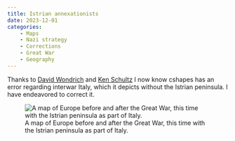 ```yaml
---
title: Istrian annexationists
date: 2023-12-01
categories:
    - Maps
    - Nazi strategy
    - Corrections
    - Great War
    - Geography
---
```


Thanks to [David Wondrich](https://staging.bsky.app/profile/davidwondrich.bsky.social/post/3kfg2v36xfm2shttps://staging.bsky.app/profile/davidwondrich.bsky.social/post/3kfg2v36xfm2s) and [Ken Schultz](https://staging.bsky.app/profile/kschultz.bsky.social/post/3kfgrs2qmma2f) I now know cshapes has an error regarding interwar Italy, which it depicts without the Istrian peninsula. I have endeavored to correct it.

![A map of Europe before and after the Great War, this time with the Istrian peninsula as part of Italy.](eurs.png)
